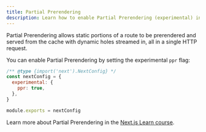 ```yaml
---
title: Partial Prerendering
description: Learn how to enable Partial Prerendering (experimental) in Next.js 14.
---
```


Partial Prerendering allows static portions of a route to be prerendered and served from the cache with dynamic holes streamed in, all in a single HTTP request.

You can enable Partial Prerendering by setting the experimental `ppr` flag:

```js filename="next.config.js"
/** @type {import('next').NextConfig} */
const nextConfig = {
  experimental: {
    ppr: true,
  },
}

module.exports = nextConfig
```

Learn more about Partial Prerendering in the [Next.js Learn course](/learn/dashboard-app/partial-prerendering).
